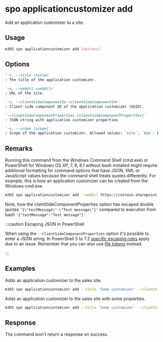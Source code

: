 
# spo applicationcustomizer add

Add an application customizer to a site.

## Usage

```sh
m365 spo applicationcustomizer add [options]
```

## Options

```md defintion-list
`-t, --title <title>`
: The title of the application customizer.

`-u, --webUrl <webUrl>`
: URL of the site.

`-i, --clientSideComponentId <clientSideComponentId>`
: Client-side component ID of the application customizer (GUID).

`--clientSideComponentProperties [clientSideComponentProperties]`
: JSON string with application customizer properties

`-s, --scope [scope]`
: Scope of the application customizer. Allowed values: `Site`, `Web`. Defaults to `Site`.
```

<Global />

## Remarks

Running this command from the Windows Command Shell (cmd.exe) or PowerShell for Windows OS XP, 7, 8, 8.1 without bash installed might require additional formatting for command options that have JSON, XML or JavaScript values because the command shell treats quotes differently. For example, this is how an application customizer can be created from the Windows cmd.exe:

```sh
m365 spo applicationcustomizer add --webUrl https://contoso.sharepoint.com/sites/test --title "YourAppCustomizer" --clientSideComponentId b41916e7-e69d-467f-b37f-ff8ecf8f99f2 --clientSideComponentProperties '{\"testMessage\":\"Test message\"}'
```

Note, how the clientSideComponentProperties option has escaped double quotes `'{\"testMessage\":\"Test message\"}'` compared to execution from bash `'{"testMessage":"Test message"}'`.

:::caution Escaping JSON in PowerShell

When using the `--clientSideComponentProperties` option it's possible to enter a JSON string. In PowerShell 5 to 7.2 [specific escaping rules](./../../../user-guide/using-cli.mdx#escaping-double-quotes-in-powershell) apply due to an issue. Remember that you can also use [file tokens](./../../../user-guide/using-cli.mdx#passing-complex-content-into-cli-options) instead.

:::

## Examples

Adds an application customizer to the sales site.

```sh
m365 spo applicationcustomizer add --title 'Some customizer' --clientSideComponentId 799883f5-7962-4384-a10a-105adaec6ffc --webUrl https://contoso.sharepoint.com/sites/sales
```

Adds an application customizer to the sales site with some properties.

```sh
m365 spo applicationcustomizer add --title 'Some customizer' --clientSideComponentId 799883f5-7962-4384-a10a-105adaec6ffc --clientSideComponentProperties '{ "someProperty": "Some value" }' --webUrl https://contoso.sharepoint.com/sites/sales --scope 'Site'
```

## Response

The command won't return a response on success.

